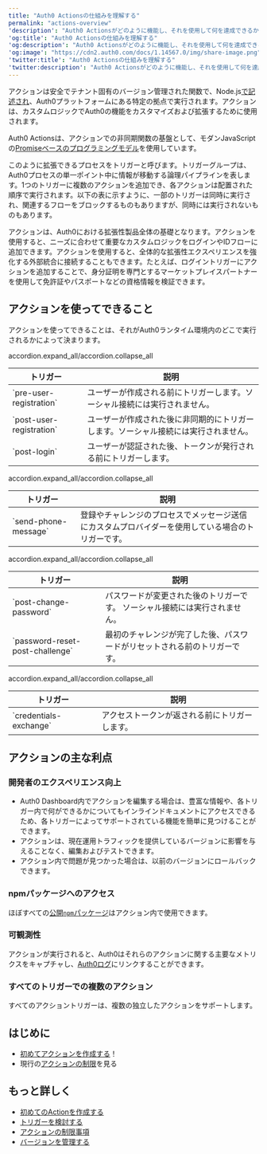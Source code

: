 ```yaml
---
title: "Auth0 Actionsの仕組みを理解する"
permalink: "actions-overview"
'description': "Auth0 Actionsがどのように機能し、それを使用して何を達成できるかについて説明します。"
'og:title': "Auth0 Actionsの仕組みを理解する"
'og:description': "Auth0 Actionsがどのように機能し、それを使用して何を達成できるかについて説明します。"
'og:image': "https://cdn2.auth0.com/docs/1.14567.0/img/share-image.png"
'twitter:title': "Auth0 Actionsの仕組みを理解する"
'twitter:description': "Auth0 Actionsがどのように機能し、それを使用して何を達成できるかについて説明します。"
---
```


アクションは安全でテナント固有のバージョン管理された関数で、Node.js[で記述され](/docs/ja-jp/customize/actions/manage-versions)、Auth0プラットフォームにある特定の拠点で実行されます。アクションは、カスタムロジックでAuth0の機能をカスタマイズおよび拡張するために使用されます。

<Callout icon="file-lines" color="#0EA5E9" iconType="regular">

Auth0 Actionsは、アクションでの非同期関数の基盤として、モダンJavaScriptの[Promiseベースのプログラミングモデル](https://developer.mozilla.org/en-US/docs/Learn/JavaScript/Asynchronous/Promises)を使用しています。

</Callout>

このように拡張できるプロセスをトリガーと呼びます。トリガーグループは、Auth0プロセスの単一ポイント中に情報が移動する論理パイプラインを表します。1つのトリガーに複数のアクションを追加でき、各アクションは配置された順序で実行されます。以下の表に示すように、一部のトリガーは同時に実行され、関連するフローをブロックするものもありますが、同時には実行されないものもあります。

アクションは、Auth0における拡張性製品全体の基礎となります。アクションを使用すると、ニーズに合わせて重要なカスタムロジックをログインやIDフローに追加できます。アクションを使用すると、全体的な拡張性エクスペリエンスを強化する外部統合に接続することもできます。たとえば、ログイントリガーにアクションを追加することで、身分証明を専門とするマーケットプレイスパートナーを使用して免許証やパスポートなどの資格情報を検証できます。

## アクションを使ってできること

アクションを使ってできることは、それがAuth0ランタイム環境内のどこで実行されるかによって決まります。

accordion.expand_all/accordion.collapse_all

<Accordion title="サインアップとログイン ユーザーをデータベース接続やパスワードレス接続に追加するときです。">

<table class="table"><thead>
<tr>
<th>トリガー</th>
<th>説明</th>
</tr>
</thead>
<tbody>
<tr>
<td>`pre-user-registration`</td>
<td>ユーザーが作成される前にトリガーします。ソーシャル接続には実行されません。</td>
</tr>
<tr>
<td>`post-user-registration`</td>
<td>ユーザーが作成された後に非同期的にトリガーします。ソーシャル接続には実行されません。</td>
</tr>
<tr>
<td>`post-login`</td>
<td>ユーザーが認証された後、トークンが発行される前にトリガーします。</td>
</tr>
</tbody>
</table>

</Accordion>

accordion.expand_all/accordion.collapse_all

<Accordion title="MFA通知 SMSを多要素認証（MFA）の1要素として使用するか、カスタムプロバイダーを構成するときです。">

<table class="table"><thead>
<tr>
<th>トリガー</th>
<th>説明</th>
</tr>
</thead>
<tbody>
<tr>
<td>`send-phone-message`</td>
<td>登録やチャレンジのプロセスでメッセージ送信にカスタムプロバイダーを使用している場合のトリガーです。</td>
</tr>
</tbody>
</table>

</Accordion>

accordion.expand_all/accordion.collapse_all

<Accordion title="パスワードのリセット パスワードのリセット要求が開始されるときです。">

<table class="table"><thead>
<tr>
<th>トリガー</th>
<th>説明</th>
</tr>
</thead>
<tbody>
<tr>
<td>`post-change-password`</td>
<td>パスワードが変更された後のトリガーです。  ソーシャル接続には実行されません。</td>
</tr>
<tr>
<td>`password-reset-post-challenge`</td>
<td>最初のチャレンジが完了した後、パスワードがリセットされる前のトリガーです。</td>
</tr>
</tbody>
</table>

</Accordion>

accordion.expand_all/accordion.collapse_all

<Accordion title="Machine to Machine（マシン間） ユーザーの代わりに、アプリケーションが認証され、APIの使用が認可されたときに発生します。">

<table class="table"><thead>
<tr>
<th>トリガー</th>
<th>説明</th>
</tr>
</thead>
<tbody>
<tr>
<td>`credentials-exchange`</td>
<td>アクセストークンが返される前にトリガーします。</td>
</tr>
</tbody>
</table>

</Accordion>

## アクションの主な利点

### 開発者のエクスペリエンス向上

* <Tooltip data-tooltip-id="react-containers-DefinitionTooltip-0" href="/docs/ja-jp/glossary?term=auth0-dashboard" tip="Auth0 Dashboard: サービスを構成するためのAuth0の主製品。" cta="用語集の表示">Auth0 Dashboard</Tooltip>内でアクションを編集する場合は、豊富な情報や、各トリガー内で何ができるかについてもインラインドキュメントにアクセスできるため、各トリガーによってサポートされている機能を簡単に見つけることができます。
* アクションは、現在運用トラフィックを提供しているバージョンに影響を与えることなく、編集およびテストできます。
* アクション内で問題が見つかった場合は、以前のバージョンにロールバックできます。

### npmパッケージへのアクセス

ほぼすべての[公開`npm`パッケージ](https://www.npmjs.com/)はアクション内で使用できます。

### 可観測性

アクションが実行されると、Auth0はそれらのアクションに関する主要なメトリクスをキャプチャし、[Auth0ログ](/docs/ja-jp/deploy-monitor/logs)にリンクすることができます。

### すべてのトリガーでの複数のアクション

すべてのアクショントリガーは、複数の独立したアクションをサポートします。

## はじめに

* [初めてアクションを作成する](/docs/ja-jp/customize/actions/write-your-first-action)！
* 現行の[アクションの制限](/docs/ja-jp/customize/actions/limitations)を見る

## もっと詳しく

* [初めてのActionを作成する](/docs/ja-jp/customize/actions/write-your-first-action)
* [トリガーを検討する](/docs/ja-jp/customize/actions/explore-triggers)
* [アクションの制限事項](/docs/ja-jp/customize/actions/limitations)
* [バージョンを管理する](/docs/ja-jp/customize/actions/manage-versions)